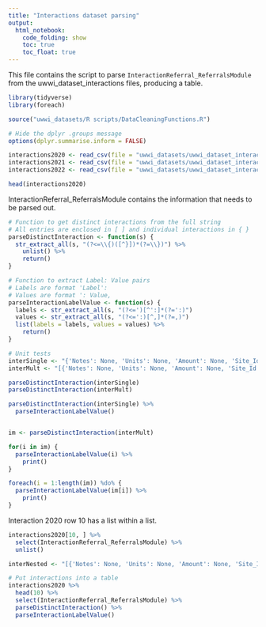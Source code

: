 ```yaml
---
title: "Interactions dataset parsing"
output:
  html_notebook:
    code_folding: show
    toc: true
    toc_float: true
---
```


This file contains the script to parse `InteractionReferral_ReferralsModule` from the uwwi_dataset_interactions files, producing a table.


```r
library(tidyverse)
library(foreach)

source("uwwi_datasets/R scripts/DataCleaningFunctions.R")

# Hide the dplyr .groups message
options(dplyr.summarise.inform = FALSE)
```

```r
interactions2020 <- read_csv(file = "uwwi_datasets/uwwi_dataset_interactions/uwwi_dataset_interactions_2020.csv")
interactions2021 <- read_csv(file = "uwwi_datasets/uwwi_dataset_interactions/uwwi_dataset_interactions_2021.csv")
interactions2022 <- read_csv(file = "uwwi_datasets/uwwi_dataset_interactions/uwwi_dataset_interactions_2022.csv")
```

```r
head(interactions2020)
```

InteractionReferral_ReferralsModule contains the information that needs to be parsed out.

```r
# Function to get distinct interactions from the full string
# All entries are enclosed in [ ] and individual interactions in { }
parseDistinctInteraction <- function(s) {
  str_extract_all(s, "(?<=\\{)([^}])*(?=\\})") %>%
    unlist() %>%
    return()
}

# Function to extract Label: Value pairs
# Labels are format 'Label':
# Values are format ': Value,
parseInteractionLabelValue <- function(s) {
  labels <- str_extract_all(s, "(?<=')[^':]*(?=':)")
  values <- str_extract_all(s, "(?<=':)[^,]*(?=,)")
  list(labels = labels, values = values) %>%
    return()
}
```

```r
# Unit tests
interSingle <- "{'Notes': None, 'Units': None, 'Amount': None, 'Site_Id': 7489, 'Agency_Id': 754, 'Program_Id': None, 'Service_id': 54770, 'ShareOptIn': None, 'CostPerUnit': None, 'Taxonomy_Id': 413251, 'FundingAmount': None, 'Taxonomy_Code': 'RP-1500.1400-500', 'Taxonomy_Name': 'Mental Health Crisis Lines', 'DateOfReferral': None, 'Agency_ParentId': 754, 'SiteSystem_Name': 'GREAT RIVERS 2-1-1', 'TaxonomyLink_Id': None, 'AgencySystem_Name': 'GREAT RIVERS 2-1-1', 'TaxonomyLink_Code': None, 'TaxonomyLink_Name': None, 'ProgramSystem_Name': None, 'ServiceSystem_Name': 'SUPPORTIVE LISTENING - IN HOUSE USE', 'DateOfServiceProvided': None, 'InteractionReferral_Id': 1278497, 'AgencySystem_ParentName': 'GREAT RIVERS 2-1-1', 'OptionListValue_ReasonUnmet': None}"
interMult <- "[{'Notes': None, 'Units': None, 'Amount': None, 'Site_Id': 30047, 'Agency_Id': None, 'Program_Id': None, 'Service_id': 51984, 'ShareOptIn': None, 'CostPerUnit': None, 'Taxonomy_Id': 407761, 'FundingAmount': None, 'Taxonomy_Code': 'BD-1800.2000', 'Taxonomy_Name': 'Food Pantries', 'DateOfReferral': None, 'Agency_ParentId': 16815, 'SiteSystem_Name': 'HOLY COMMUNION LUTHERAN CHURCH', 'TaxonomyLink_Id': None, 'AgencySystem_Name': None, 'TaxonomyLink_Code': None, 'TaxonomyLink_Name': None, 'ProgramSystem_Name': None, 'ServiceSystem_Name': 'FOOD PANTRY', 'DateOfServiceProvided': None, 'InteractionReferral_Id': 1277751, 'AgencySystem_ParentName': 'HOLY COMMUNION LUTHERAN CHURCH', 'OptionListValue_ReasonUnmet': None}, {'Notes': None, 'Units': None, 'Amount': None, 'Site_Id': 30172, 'Agency_Id': None, 'Program_Id': None, 'Service_id': 52022, 'ShareOptIn': None, 'CostPerUnit': None, 'Taxonomy_Id': 407761, 'FundingAmount': None, 'Taxonomy_Code': 'BD-1800.2000', 'Taxonomy_Name': 'Food Pantries', 'DateOfReferral': None, 'Agency_ParentId': 16832, 'SiteSystem_Name': 'HARVEST OUTREACH', 'TaxonomyLink_Id': None, 'AgencySystem_Name': None, 'TaxonomyLink_Code': None, 'TaxonomyLink_Name': None, 'ProgramSystem_Name': None, 'ServiceSystem_Name': 'FOOD PANTRY', 'DateOfServiceProvided': None, 'InteractionReferral_Id': 1277752, 'AgencySystem_ParentName': 'HARVEST OUTREACH', 'OptionListValue_ReasonUnmet': None}]"

parseDistinctInteraction(interSingle)
parseDistinctInteraction(interMult)

parseDistinctInteraction(interSingle) %>%
  parseInteractionLabelValue()


im <- parseDistinctInteraction(interMult)

for(i in im) {
  parseInteractionLabelValue(i) %>%
    print()
}

foreach(i = 1:length(im)) %do% {
  parseInteractionLabelValue(im[i]) %>%
    print()
}
```

Interaction 2020 row 10 has a list within a list.

```r
interactions2020[10, ] %>%
  select(InteractionReferral_ReferralsModule) %>%
  unlist()

interNested <- "[{'Notes': None, 'Units': None, 'Amount': None, 'Site_Id': None, 'Agency_Id': None, 'Program_Id': None, 'Service_id': None, 'ShareOptIn': None, 'CostPerUnit': None, 'Taxonomy_Id': 407761, 'FundingAmount': None, 'Taxonomy_Code': 'BD-1800.2000', 'Taxonomy_Name': 'Food Pantries', 'DateOfReferral': None, 'Agency_ParentId': None, 'SiteSystem_Name': None, 'TaxonomyLink_Id': None, 'AgencySystem_Name': None, 'TaxonomyLink_Code': None, 'TaxonomyLink_Name': None, 'ProgramSystem_Name': None, 'ServiceSystem_Name': None, 'DateOfServiceProvided': None, 'InteractionReferral_Id': 1278296, 'AgencySystem_ParentName': None, 'OptionListValue_ReasonUnmet': [{'id': 1041, 'name': 'Program Availability ‚Äì No Program Meets Needs', 'label': 'Program Availability - No Program Meets Needs'}]}]"
```


```r
# Put interactions into a table
interactions2020 %>%
  head(10) %>%
  select(InteractionReferral_ReferralsModule) %>%
  parseDistinctInteraction() %>%
  parseInteractionLabelValue()
```